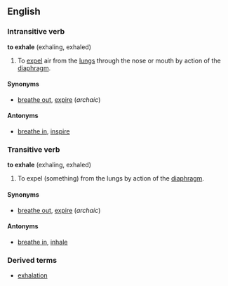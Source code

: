 ==English==
===Intransitive verb===
'''to exhale''' (exhaling, exhaled)

#To [[expel]] air from the [[lung]]s through the nose or mouth by action of the [[diaphragm]].

====Synonyms====
*[[breathe out]], [[expire]] (''archaic'')

====Antonyms====
*[[breathe in]], [[inspire]]

===Transitive verb===
'''to exhale''' (exhaling, exhaled)

#To expel (something) from the lungs by action of the [[diaphragm]].

====Synonyms====
*[[breathe out]], [[expire]] (''archaic'')

====Antonyms====
*[[breathe in]], [[inhale]]

===Derived terms===
*[[exhalation]]